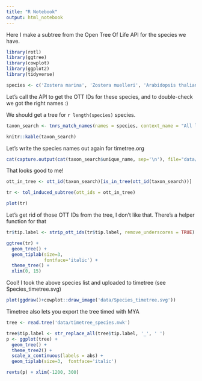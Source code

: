 ---
title: "R Notebook"
output: html_notebook
---

Here I make a subtree from the Open Tree Of Life API for the species we have.
```{r setup}
library(rotl)
library(ggtree)
library(cowplot)
library(ggplot2)
library(tidyverse)
```

```{r}
species <- c('Zostera marina', 'Zostera muelleri', 'Arabidopsis thaliana', 'Thellungiella parvula', 'Populus trichocarpa', 'Vitis vinifera', 'Amborella trichopoda', 'Oryza sativa', 'Zea mays', 'Brachypodium distachyon', 'Spirodela polyrhiza', 'Selaginella moellendorffi', 'Physcomitrella patens', 'Chlamydomonoas reinhardtii', 'Ostreococcus lucimarinus', 'Lemna gibba', 'Posidonia australis' ,'Amphibolis antarctica')
```

Let's call the API to get the OTT IDs for these species, and  to double-check we got the right names :) 

We should get a tree for `r length(species)` species.

```{r}
taxon_search <- tnrs_match_names(names = species, context_name = "All life")
```

```{r}
knitr::kable(taxon_search)
```

Let's write the species names out again for timetree.org
```{r}
cat(capture.output(cat(taxon_search$unique_name, sep='\n'), file="data/species.csv"))
```

That looks good to me!

```{r}
ott_in_tree <- ott_id(taxon_search)[is_in_tree(ott_id(taxon_search))]
```

```{r}
tr <- tol_induced_subtree(ott_ids = ott_in_tree)
```

```{r}
plot(tr)
```

Let's get rid of those OTT IDs from the tree, I don't like that. There's a helper function for that

```{r}
tr$tip.label <- strip_ott_ids(tr$tip.label, remove_underscores = TRUE)
```

```{r}
ggtree(tr) + 
  geom_tree() + 
  geom_tiplab(size=3,
              fontface='italic') +
  theme_tree() +
  xlim(0, 15)
```

Cool! I took the above species list and uploaded to timetree (see Species_timetree.svg)

```{r fig.width=14}
plot(ggdraw()+cowplot::draw_image('data/Species_timetree.svg'))
```

Timetree also lets you export the tree timed with MYA 

```{r}
tree <- read.tree('data/timetree_species.nwk')
```

```{r}
tree$tip.label <- str_replace_all(tree$tip.label, '_', ' ')
p <- ggplot(tree) + 
  geom_tree() + 
  theme_tree2() +
  scale_x_continuous(labels = abs) + 
  geom_tiplab(size=3,  fontface='italic')

revts(p) + xlim(-1200, 300)
```

